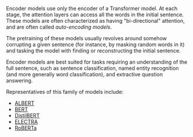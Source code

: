 <script>
	
</script>

<Youtube id="MUqNwgPjJvQ" />

Encoder models use only the encoder of a Transformer model. At each stage, the attention layers can access all the words in the initial sentence. These models are often characterized as having "bi-directional" attention, and are often called *auto-encoding models*.

The pretraining of these models usually revolves around somehow corrupting a given sentence (for instance, by masking random words in it) and tasking the model with finding or reconstructing the initial sentence.

Encoder models are best suited for tasks requiring an understanding of the full sentence, such as sentence classification, named entity recognition (and more generally word classification), and extractive question answering.

Representatives of this family of models include:

- [ALBERT](https://huggingface.co/transformers/model_doc/albert.html)
- [BERT](https://huggingface.co/transformers/model_doc/bert.html)
- [DistilBERT](https://huggingface.co/transformers/model_doc/distilbert.html)
- [ELECTRA](https://huggingface.co/transformers/model_doc/electra.html)
- [RoBERTa](https://huggingface.co/transformers/model_doc/roberta.html)
